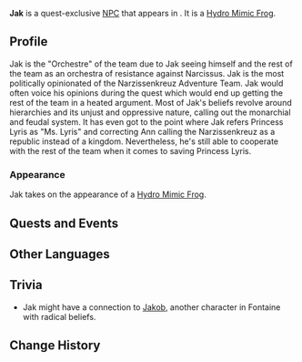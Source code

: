 {{Character Infobox
|type             = Quest NPC
|image            = NPC Jak.png
|realname         = <!-- Optional, if different from in-game name -->
|deceased         = <!-- Past (for deceased prior to events of the game) or free response -->
|element          = Hydro
|region           = Fontaine
|location         = Fontaine
|affiliation      = Narzissenkreuz Adventure Team
|title            = 
|ancestry         = <!-- Clan/family -->
|father           = 
|mother           = 
|spouse           = 
|sibling          = 
|child            = 
|relative         = 
|voiceEN          = 
|voiceCN          = 
|voiceJP          = 
|voiceKR          = 
|dialoguereward   = 
}}
'''Jak''' is a quest-exclusive [[NPC]] that appears in {{Quest|The Narzissenkreuz Adventure}}. It is a [[Hydro Mimic Frog]].
<!--
==Location==
{{subst:#tag:gallery|
NPC Location {{subst:#titleparts:{{subst:PAGENAME}}}}.png{{subst:!}}{{subst:#titleparts:{{subst:PAGENAME}}}}'s location
NPC Location {{subst:#titleparts:{{subst:PAGENAME}}}} Context.png{{subst:!}}Additional context
}}
-->

==Profile==
<!--Detailed story/lore information goes here.-->Jak is the "Orchestre" of the team due to Jak seeing himself and the rest of the team as an orchestra of resistance against Narcissus. Jak is the most politically opinionated of the Narzissenkreuz Adventure Team. Jak would often voice his opinions during the quest which would end up getting the rest of the team in a heated argument. Most of Jak's beliefs revolve around hierarchies and its unjust and oppressive nature, calling out the monarchial and feudal system. It has even got to the point where Jak refers Princess Lyris as "Ms. Lyris" and correcting Ann calling the Narzissenkreuz as a republic instead of a kingdom. Nevertheless, he's still able to cooperate with the rest of the team when it comes to saving Princess Lyris.

===Appearance===
Jak takes on the appearance of a [[Hydro Mimic Frog]].

==Quests and Events==
{{Quests and Events}}
<!--
==Idle Quotes==
{{Dialogue Start}}
: {{DIcon|Idle}} {{Tx}}
:: {{A|VO {{subst:PAGENAME}} 01.ogg}} "{{Tx}}"
{{Dialogue End}}

==Dialogue==
{{Dialogue Start}}
:'''{{subst:PAGENAME}}:''' 
:{{DIcon}}
{{Dialogue End}}
--><!--
==Event Dialogue==
===Event Name===
{{Dialogue Start}}
:'''{{subst:PAGENAME}}:'''
{{Dialogue End}}
-->
==Other Languages==
{{Other Languages|default_hidden=1
|en      = Jak
|zhs     = 雅克
|zhs_rm  = Yǎkè
|zht     = 雅克
|zht_rm  = Yǎkè
|ja      = ジェック
|ja_rm   = Jekku
|ko      = 야크
|es      = Jak
|fr      = Jak
|ru      = Жако
|th      = Jak
|vi      = Jak
|de      = Jak
|id      = Jak
|pt      = Jacques
|tr      = Jak
|it      = Jak
}}

== Trivia ==

* Jak might have a connection to [[Jakob]], another character in Fontaine with radical beliefs.

==Change History==
{{Change History|4.0}}
<!--
==References==
{{Reflist}}-->